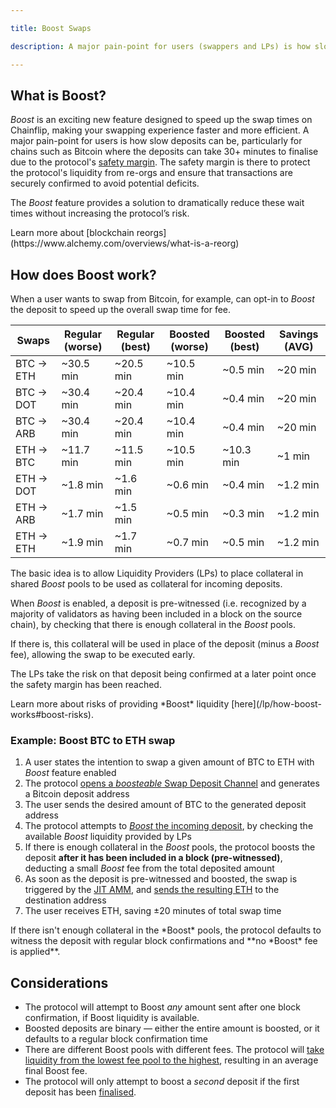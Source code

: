 ```yaml
---

title: Boost Swaps

description: A major pain-point for users (swappers and LPs) is how slow deposits can be, particularly for slow chains such as Bitcoin where the deposits can take 30+ minutes.

---
```




## What is Boost?

*Boost* is an exciting new feature designed to speed up the swap times on Chainflip, making your swapping experience faster and more efficient.
A major pain-point for users is how slow deposits can be, particularly for chains such as Bitcoin where the deposits can take 30+ minutes to finalise due to the protocol's [safety margin](/protocol/ingress-witnessing-deposits#the-witness-process).
The safety margin is there to protect the protocol's liquidity from re-orgs and ensure that transactions are securely confirmed to avoid potential deficits. 

The *Boost* feature provides a solution to dramatically reduce these wait times without increasing the protocol’s risk.

<Callout type="info">
Learn more about [blockchain reorgs](https://www.alchemy.com/overviews/what-is-a-reorg)
</Callout>

## How does Boost work?

When a user wants to swap from Bitcoin, for example, can opt-in to *Boost* the deposit to speed up the overall swap time for fee.

| Swaps | Regular (worse) | Regular (best) | Boosted (worse) | Boosted (best) | Savings (AVG) |
| --- | --- | --- | --- | --- | --- |
| BTC → ETH | ~30.5 min | ~20.5 min | ~10.5 min | ~0.5 min | ~20 min |
| BTC → DOT | ~30.4 min | ~20.4 min | ~10.4 min | ~0.4 min | ~20 min |
| BTC → ARB | ~30.4 min | ~20.4 min | ~10.4 min | ~0.4 min | ~20 min |
| ETH → BTC | ~11.7 min | ~11.5 min | ~10.5 min | ~10.3 min | ~1 min |
| ETH → DOT | ~1.8 min | ~1.6 min | ~0.6 min | ~0.4 min | ~1.2 min |
| ETH → ARB | ~1.7 min | ~1.5 min | ~0.5 min | ~0.3 min | ~1.2 min |
| ETH → ETH | ~1.9 min | ~1.7 min | ~0.7 min | ~0.5 min | ~1.2 min |


The basic idea is to allow Liquidity Providers (LPs) to place collateral in shared *Boost* pools to be used as collateral for incoming deposits.

When *Boost* is enabled, a deposit is pre-witnessed (i.e. recognized by a majority of validators as having
been included in a block on the source chain), by checking that there is enough collateral in
the *Boost* pools.

If there is, this collateral will be used in place of the deposit (minus a *Boost* fee), allowing the 
swap to be executed early.

The LPs take the risk on that deposit being confirmed at a later point once the safety margin
has been reached.

<Callout type="info">
Learn more about risks of providing *Boost* liquidity [here](/lp/how-boost-works#boost-risks).
</Callout>

### Example: Boost BTC to ETH swap

1. A user states the intention to swap a given amount of BTC to ETH with *Boost* feature enabled
2. The protocol [opens a *boosteable* Swap Deposit Channel](/brokers/broker-deposit-channels-swaps#opening-deposit-channels) and generates a Bitcoin deposit address
3. The user sends the desired amount of BTC to the generated deposit address
4. The protocol attempts to [*Boost* the incoming deposit](/lp/how-boost-works#boosting-a-deposit), by checking the available *Boost* liquidity provided by LPs
5. If there is enough collateral in the *Boost* pools, the protocol boosts the deposit **after it has been included in a block (pre-witnessed)**, deducting a small *Boost* fee from the total deposited amount
6. As soon as the deposit is pre-witnessed and boosted, the swap is triggered by the [JIT AMM](/protocol/just-in-time-amm-protocol), and [sends the resulting ETH](/protocol/egress-broadcasting-funds) to the destination address
7. The user receives ETH, saving ±20 minutes of total swap time

<Callout type="warning">
If there isn't enough collateral in the *Boost* pools, the protocol defaults to witness the deposit with regular block confirmations and **no *Boost* fee is applied**.
</Callout>

## Considerations

- The protocol will attempt to Boost *any* amount sent after one block confirmation, if Boost liquidity is available.
- Boosted deposits are binary — either the entire amount is boosted, or it defaults to a regular block confirmation time
- There are different Boost pools with different fees. The protocol will [take liquidity from the lowest fee pool to the highest](/lp/how-boost-works#example), resulting in an average final Boost fee.
- The protocol will only attempt to boost a *second* deposit if the first deposit has been [finalised](/protocol/ingress-witnessing-deposits#the-witness-process).